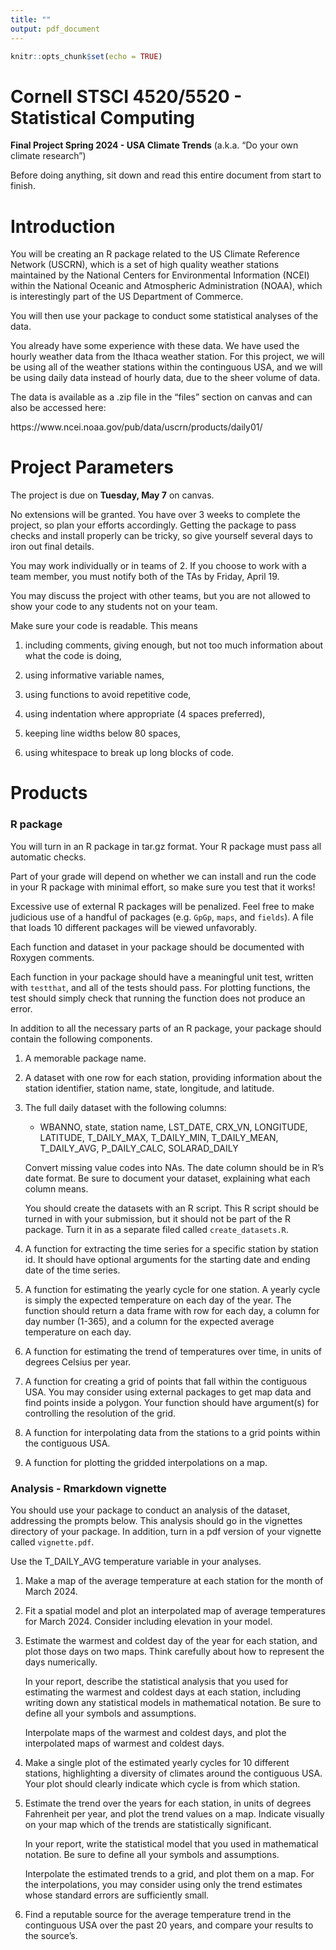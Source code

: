 ```yaml
---
title: ""
output: pdf_document
---
```


```r
knitr::opts_chunk$set(echo = TRUE)
```

# Cornell STSCI 4520/5520 - Statistical Computing

**Final Project Spring 2024 - USA Climate Trends** (a.k.a.\ "Do your own climate research")

Before doing anything, sit down and read this entire document from start to finish.

# Introduction

You will be creating an R package related to the US Climate Reference Network (USCRN),
which is a set of high quality weather stations maintained by the National
Centers for Environmental Information (NCEI) within the National Oceanic and 
Atmospheric Administration (NOAA), which is interestingly part of the US Department
of Commerce.

You will then use your package to conduct some statistical analyses of the data.

You already have some experience with these data. We have used the hourly weather
data from the Ithaca weather station. For this project, we will be using
all of the weather stations within the continguous USA, and we will be using
daily data instead of hourly data, due to the sheer volume of data.

The data is available as a .zip file in the "files" section on canvas and can
also be accessed here:

https://www.ncei.noaa.gov/pub/data/uscrn/products/daily01/



# Project Parameters

The project is due on **Tuesday, May 7** on canvas.

No extensions will be granted. You have over 3 weeks to complete the project,
so plan your efforts accordingly. Getting the package to pass checks and
install properly can be tricky, so give yourself several days to iron out final
details.

You may work individually or in teams of 2. If you choose to work with a team
member, you must notify both of the TAs by Friday, April 19. 

You may discuss the project with other teams, but you are not allowed to show
your code to any students not on your team.

Make sure your code is readable. This means 

1. including comments, giving enough, but not too much information about what the
   code is doing,

2. using informative variable names, 

3. using functions to avoid repetitive code, 

4. using indentation where appropriate (4 spaces preferred), 

5. keeping line widths below 80 spaces, 

6. using whitespace to break up long blocks of code. 


# Products

### R package

You will turn in an R package in tar.gz format. Your R package must pass all
automatic checks.

Part of your grade will depend on whether we can install and run the code in
your R package with minimal effort, so make sure you test that it works!

Excessive use of external R packages will be penalized. Feel free to make
judicious use of a handful of packages (e.g. `GpGp`, `maps`, and `fields`). A
file that loads 10 different packages will be viewed unfavorably.

Each function and dataset in your package should be documented with Roxygen comments.

Each function in your package should have a meaningful unit test, written with
`testthat`, and all of the tests should pass. For plotting functions, the 
test should simply check that running the function does not produce an error.

In addition to all the necessary parts of an R package, your package should
contain the following components.

1. A memorable package name.

2. A dataset with one row for each station, providing information
   about the station identifier, station name, state, longitude, and latitude.

3. The full daily dataset with the following columns:

   * WBANNO, state, station name, LST_DATE, CRX_VN, LONGITUDE, LATITUDE, T_DAILY_MAX, T_DAILY_MIN, T_DAILY_MEAN, T_DAILY_AVG, P_DAILY_CALC, SOLARAD_DAILY

   Convert missing value codes into NAs. The date column should be in R's date format.
   Be sure to document your dataset, explaining what each column means.

   You should create the datasets with an R script. This R script should be turned in with
   your submission, but it should not be part of the R package. Turn it in as a
   separate filed called ``create_datasets.R``.
 
4. A function for extracting the time series for a specific station by station id. It should
   have optional arguments for the starting date and ending date of the time series.

5. A function for estimating the yearly cycle for one station. A yearly
   cycle is simply the expected temperature on each day of the year. The function
   should return a data frame with row for each day, a column for day number (1-365),
   and a column for the expected average temperature on each day.
   
6. A function for estimating the trend of temperatures over time, in units
   of degrees Celsius per year.

7. A function for creating a grid of points that fall within the contiguous 
   USA. You may consider using external packages to get map data
   and find points inside a polygon. Your function should have argument(s) for
   controlling the resolution of the grid.

8. A function for interpolating data from the stations to a grid points within
   the contiguous USA.

9. A function for plotting the gridded interpolations on a map.


### Analysis - Rmarkdown vignette

You should use your package to conduct an analysis of the dataset,
addressing the prompts below. This analysis should go in the vignettes
directory of your package. In addition, turn in a pdf version of
your vignette called `vignette.pdf`.

Use the T_DAILY_AVG temperature variable in your analyses.

1. Make a map of the average temperature at each station for the
   month of March 2024.

2. Fit a spatial model and plot an interpolated map of average temperatures for March 2024.
   Consider including elevation in your model.
   
3. Estimate the warmest and coldest day of the year for each station, and
   plot those days on two maps. Think carefully about how to represent
   the days numerically.

   In your report, describe the statistical analysis that you used for
   estimating the warmest and coldest days at each station, including writing
   down any statistical models in mathematical notation. Be sure to define all
   your symbols and assumptions.

   Interpolate maps of the warmest and coldest days, and plot the interpolated
   maps of warmest and coldest days.

4. Make a single plot of the estimated yearly cycles for 10 different stations,
   highlighting a diversity of climates around the contiguous USA. 
   Your plot should clearly indicate which cycle is from which station.

5. Estimate the trend over the years for each station, in units of degrees
   Fahrenheit per year, and plot the trend values on a map. Indicate
   visually on your map which of the trends are statistically significant.
   
   In your report, write the statistical model that you used in mathematical
   notation. Be sure to define all your symbols and assumptions.

   Interpolate the estimated trends to a grid, and plot them on a map. For the
   interpolations, you may consider using only the trend estimates whose 
   standard errors are sufficiently small.

6. Find a reputable source for the average temperature trend in the continguous
   USA over the past 20 years, and compare your results to the source's.




